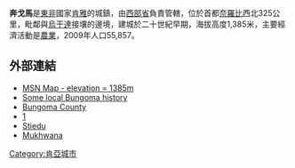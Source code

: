 {{Infobox settlement
<!--See the Table at Infobox Settlement for all fields and descriptions of usage-->
<!-- Basic info  ---------------->
|official_name          =奔戈馬
|other_name             =
|native_name            =  <!-- for cities whose native name is not in English -->
|nickname               = 
|settlement_type        =
|motto                  =
<!-- images and maps  ----------->
|image_skyline          =Bungoma, Kenya.jpg
|imagesize              = 
|image_caption          = 
|image_flag             = 
|flag_size              =
|image_seal             = 
|seal_size              =
|image_map              = 
|mapsize                = 
|map_caption            = 
|pushpin_map            =Kenya
|pushpin_label_position =bottom
|pushpin_map_caption    =
|coordinates_region     =KE
|subdivision_type       =國家
|subdivision_name       ={{flag|Kenya}}
|subdivision_type1      =省
|subdivision_name1      =[[西部省_(肯雅)|西部省]]
|subdivision_type2      =
|subdivision_name2      =
|subdivision_type3      = 
|subdivision_name3      = 
|subdivision_type4      = 
|subdivision_name4      = 
<!-- Politics ----------------->
|government_footnotes   =
|government_type        =
|leader_title           =
|leader_name            =
|established_title      =  <!-- Settled -->
|established_date       = 
<!-- Area    --------------------->
|area_magnitude         = 
|unit_pref                =Imperial <!--Enter: Imperial, if Imperial (metric) is desired-->
|area_footnotes           =
|area_total_km2           = 
|area_land_km2            = <!--See table @ Template:Infobox Settlement for details on automatic unit conversion-->
<!-- Population   ----------------------->
|population_as_of               = 1999
|population_footnotes           =
|population_note                =
|population_total               =60,650 
|population_density_km2         =
<!-- General information  --------------->
|timezone               = [[東非時間|東非時間]]
|utc_offset             = +3
|timezone_DST           = 
|utc_offset_DST         = 
|latd =00|latm =34|lats =00|latNS =N
|longd=34|longm=34|longs=00|longEW=E
|elevation_footnotes    =  <!--for references: use <ref> tags-->
|elevation_m            = 1385
|elevation_ft           = <!-- accord. to Google Earth-->
<!-- Area/postal codes & others -------->
|postal_code_type       =  <!-- enter ZIP code, Postcode, Post code, Postal code... -->
|postal_code            =
|area_code              =
|blank_name             =
|blank_info             =
|website                = 
|footnotes              = 
}}

'''奔戈馬'''是[[東非|東非]]國家[[肯雅|肯雅]]的城鎮，由[[西部省_(肯雅)|西部省]]負責管轄，位於首都[[奈羅比|奈羅比]]西北325公里，毗鄰與[[烏干達|烏干達]]接壤的邊境，建城於二十世紀早期，海拔高度1,385米，主要經濟活動是[[農業|農業]]，2009年人口55,857。

==外部連結==
* [http://maps.msn.com/%282fsq1t55okdgau555wbzx03o%29/map.aspx?lats1=0.566667&lons1=34.566667&alts1=14&regn1=2 MSN Map - elevation = 1385m]{{Dead link|date=2019年11月 |bot=InternetArchiveBot |fix-attempted=yes }}
* [http://www.cs.indiana.edu/~port/kenyafriends/bung.hist.html Some local Bungoma history] {{Wayback|url=http://www.cs.indiana.edu/~port/kenyafriends/bung.hist.html |date=20191207030549 }}
* [http://softkenya.com/bungoma-county Bungoma County] {{Wayback|url=http://softkenya.com/bungoma-county |date=20151025145956 }}
* [https://web.archive.org/web/20080414171903/http://www.sacredafrica.org/]
* [https://web.archive.org/web/20091012020832/http://www.stiedu.org/ Stiedu]
* [http://wwww.mukhwana2007.com Mukhwana]{{dead link|date=2017年12月 |bot=InternetArchiveBot |fix-attempted=yes }}

{{coord|00|34|N|34|34|E|region:KE_type:city|display=title}}

[[Category:肯亞城市|Category:肯亞城市]]